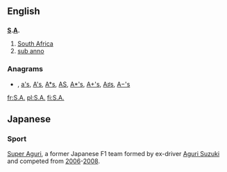 {{also|ᎦᎪ}}
{{also|Appendix:Variations of "sa"}}
==English==

==={{abbreviation}}===
'''[[S]].[[A]].'''

# [[South Africa]]
# [[sub anno]]

===Anagrams===
* {{alphagram|[[as#English|as]]}} , [[a's#English|a's]], [[A's#English|A's]], [[A*s#English|A*s]], [[AS#English|AS]], [[A*'s#English|A*'s]], [[A+'s#English|A+'s]], [[A♯s#English|A♯s]], [[A−'s#English|A−'s]]


[[fr:S.A.]]
[[pl:S.A.]]
[[fi:S.A.]]

==Japanese==


===Sport===
[[Super Aguri F1|Super Aguri]], a former Japanese F1 team formed by ex-driver [[Aguri Suzuki]] and competed from [[F1 2006|2006]]-[[F1 2008|2008]].